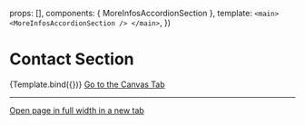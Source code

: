 
<Meta title="Sections/Content/More Infos" component={MoreInfosAccordionSection} />

  props: [],
  components: { MoreInfosAccordionSection },
  template: 
    `
    <main>
      <MoreInfosAccordionSection />
    </main>
    `,
})

# Contact Section

<Canvas>
  <Story name="Example">{Template.bind({})}</Story>
</Canvas>

<!--ArgsTable story="Example" /-->

<a href="?path=/story/sections-content-more-infos--example">
  Go to the Canvas Tab
</a>

---
    
<a href="?id=sections-content-more-infos--example&args=&viewMode=story" target="_blank">
  Open page in full width in a new tab
</a>
